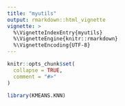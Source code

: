 ```yaml
---
title: "myutils"
output: rmarkdown::html_vignette
vignette: >
  %\VignetteIndexEntry{myutils}
  %\VignetteEngine{knitr::rmarkdown}
  %\VignetteEncoding{UTF-8}
---
```


```r
knitr::opts_chunk$set(
  collapse = TRUE,
  comment = "#>"
)
```

```r
library(KMEANS.KNN)
```
